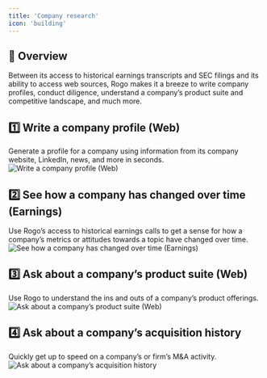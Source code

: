 ```yaml
---
title: 'Company research'
icon: 'building'
---
```


## 🤖 Overview
Between its access to historical earnings transcripts and SEC filings and its ability to access web sources, Rogo makes it a breeze to write company profiles, conduct diligence, understand a company’s product suite and competitive landscape, and much more.

## 1️⃣ Write a company profile (Web)
Generate a profile for a company using information from its company website, LinkedIn, news, and more in seconds.
<img
	className="block dark:hidden"
	src="/images/use-case-2-1.png"
	alt="Write a company profile (Web)"
/>

## 2️⃣ See how a company has changed over time (Earnings)
Use Rogo’s access to historical earnings calls to get a sense for how a company’s metrics or attitudes towards a topic have changed over time.
<img
	className="block dark:hidden"
	src="/images/use-case-2-2.png"
	alt="See how a company has changed over time (Earnings)"
/>

## 3️⃣ Ask about a company’s product suite (Web)
Use Rogo to understand the ins and outs of a company’s product offerings.
<img
	className="block dark:hidden"
	src="/images/use-case-2-3.png"
	alt="Ask about a company’s product suite (Web)"
/>

## 4️⃣ Ask about a company’s acquisition history
Quickly get up to speed on a company’s or firm’s M&A activity.
<img
	className="block dark:hidden"
	src="/images/use-case-2-4.png"
	alt="Ask about a company’s acquisition history"
/>